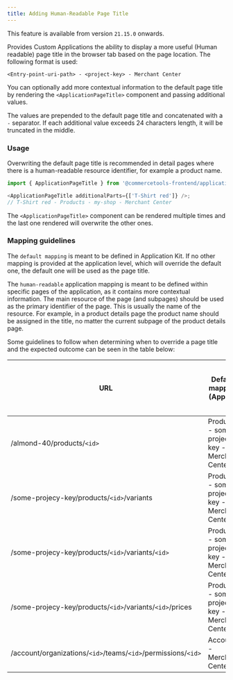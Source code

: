 ```yaml
---
title: Adding Human-Readable Page Title
---
```


<Info>

This feature is available from version `21.15.0` onwards.

</Info>

Provides Custom Applications the ability to display a more useful (Human readable) page title in the browser tab based on the page location. The following format is used:

```
<Entry-point-uri-path> - <project-key> - Merchant Center
```

You can optionally add more contextual information to the default page title by rendering the `<ApplicationPageTitle>` component and passing additional values.

The values are prepended to the default page title and concatenated with a `-` separator. If each additional value exceeds 24 characters length, it will be truncated in the middle.

### Usage

Overwriting the default page title is recommended in detail pages where there is a human-readable resource identifier, for example a product name.


```js
import { ApplicationPageTitle } from '@commercetools-frontend/application-shell';

<ApplicationPageTitle additionalParts={['T-Shirt red']} />;
// T-Shirt red - Products - my-shop - Merchant Center
```

The `<ApplicationPageTitle>` component can be rendered multiple times and the last one rendered will overwrite the other ones.


### Mapping guidelines

The `default mapping` is meant to be defined in Application Kit. If no other mapping is provided at the application level, which will override the default one, the default one will be used as the page title.

The `human-readable` application mapping is meant to be defined within specific pages of the application, as it contains more contextual information.
The main resource of the page (and subpages) should be used as the primary identifier of the page. This is usually the name of the resource.
For example, in a product details page the product name should be assigned in the title, no matter the current subpage of the product details page.

Some guidelines to follow when determining when to override a page title and the expected outcome can be seen in the table below:

| URL    | Default mapping (App kit)  | Human-readable application mapping (per-page) |
| ------------------------------------ | --------------------------------------- | -------------------------------------------------------------- |
| /almond-40/products/`<id>`             | Products - some-projecy-key - Merchant Center  |             <product name> - Products - some-projecy-key - Merchant Center|
| /some-projecy-key/products/`<id>`/variants    | Products - some-projecy-key - Merchant Center |     <product name> - Products - some-projecy-key - Merchant Center |
| /some-projecy-key/products/`<id>`/variants/`<id>`  | 	Products - some-projecy-key - Merchant Center |  <product name> - Products - some-projecy-key - Merchant Center |
| /some-projecy-key/products/`<id>`/variants/`<id>`/prices  | 	Products - some-projecy-key - Merchant Center |  <product name> - Products - some-projecy-key - Merchant Center |
| /account/organizations/`<id>`/teams/`<id>`/permissions/`<id>`  | 	Account - Merchant Center |  <team name> - Teams - <organization name> - Account - Merchant Center |
